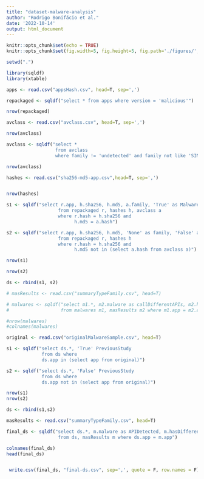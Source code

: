 ```yaml
---
title: "dataset-malware-analysis"
author: "Rodrigo Bonifácio et al."
date: '2022-10-14'
output: html_document
---
```


```r
knitr::opts_chunk$set(echo = TRUE)
knitr::opts_chunk$set(fig.width=5, fig.height=5, fig.path='./figures/', dev=c('png', 'pdf'))

setwd(".")

library(sqldf)
library(xtable)
```




```r
apps <- read.csv("appsHash.csv", head=T, sep=',')

repackaged <- sqldf("select * from apps where version = 'malicious'")

nrow(repackaged)

avclass <- read.csv("avclass.csv", head=T, sep=',')

nrow(avclass)

avclass <- sqldf("select * 
                  from avclass 
                  where family != 'undetected' and family not like 'SINGLETON%'")

nrow(avclass)

hashes <- read.csv("sha256-md5-app.csv",head=T, sep=',')


nrow(hashes)

s1 <- sqldf("select r.app, h.sha256, h.md5, a.family, 'True' as Malware 
                   from repackaged r, hashes h, avclass a
                   where r.hash = h.sha256 and 
                         h.md5 = a.hash")

s2 <- sqldf("select r.app, h.sha256, h.md5, 'None' as family, 'False' as Malware 
                   from repackaged r, hashes h
                   where r.hash = h.sha256 and 
                         h.md5 not in (select a.hash from avclass a)")

nrow(s1)

nrow(s2)

ds <- rbind(s1, s2)

# masResults <- read.csv("summaryTypeFamily.csv", head=T)

# malwares <- sqldf("select m1.*, m2.malware as callDifferentAPIs, m2.hasDifferentTraces 
#                   from malwares m1, masResults m2 where m1.app = m2.app")

#nrow(malwares)
#colnames(malwares)

original <- read.csv("originalMalwareSample.csv", head=T)

s1 <- sqldf("select ds.*, 'True' PreviousStudy 
             from ds where 
             ds.app in (select app from original)")

s2 <- sqldf("select ds.*, 'False' PreviousStudy 
             from ds where 
             ds.app not in (select app from original)")

nrow(s1)
nrow(s2)

ds <- rbind(s1,s2)

masResults <- read.csv("summaryTypeFamily.csv", head=T)

final_ds <- sqldf("select ds.*, m.malware as APIDetected, m.hasDifferentTraces as TraceDetected 
                   from ds, masResults m where ds.app = m.app")

colnames(final_ds)
head(final_ds)


 write.csv(final_ds, "final-ds.csv", sep=',', quote = F, row.names = F)
```




